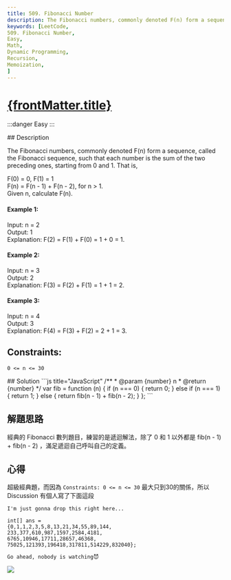 ```yaml
---
title: 509. Fibonacci Number
description: The Fibonacci numbers, commonly denoted F(n) form a sequence, called the Fibonacci sequence, such that each number is the sum of the two preceding ones, starting from 0 and 1.
keywords: [LeetCode, 
509. Fibonacci Number, 
Easy,
Math,
Dynamic Programming,
Recursion,
Memoization,
]
---
```


# [{frontMatter.title}](https://leetcode.com/problems/fibonacci-number/)
:::danger Easy
:::


<Tabs>
  <TabItem value="description" label="題目描述" default>
    ## Description

The Fibonacci numbers, commonly denoted F(n) form a sequence, called the Fibonacci sequence, such that each number is the sum of the two preceding ones, starting from 0 and 1. That is,

F(0) = 0, F(1) = 1  
F(n) = F(n - 1) + F(n - 2), for n > 1.  
Given n, calculate F(n).


#### Example 1:
Input: n = 2  
Output: 1  
Explanation: F(2) = F(1) + F(0) = 1 + 0 = 1.  

#### Example 2:
Input: n = 3  
Output: 2  
Explanation: F(3) = F(2) + F(1) = 1 + 1 = 2.  

#### Example 3:  
Input: n = 4  
Output: 3  
Explanation: F(4) = F(3) + F(2) = 2 + 1 = 3.



## Constraints:
```
0 <= n <= 30
```
  </TabItem>
  <TabItem value="solution" label="解答">
   ## Solution
```js title="JavaScript"
/**
 * @param {number} n
 * @return {number}
 */
var fib = function (n) {
  if (n === 0) {
    return 0;
  } else if (n === 1) {
    return 1;
  } else {
    return fib(n - 1) + fib(n - 2);
  }
};
```
  </TabItem>
</Tabs>


## 解題思路
經典的 Fibonacci 數列題目，練習的是遞迴解法，除了 0 和 1 以外都是 fib(n - 1) + fib(n - 2) ，滿足遞迴自己呼叫自己的定義。

## 心得
超級經典題，而因為 `Constraints: 0 <= n <= 30` 最大只到30的關係，所以 Discussion 有個人寫了下面這段
```
I'm just gonna drop this right here...

int[] ans = 
{0,1,1,2,3,5,8,13,21,34,55,89,144,
233,377,610,987,1597,2584,4181,
6765,10946,17711,28657,46368,
75025,121393,196418,317811,514229,832040};

Go ahead, nobody is watching😈
```





![](https://media1.tenor.com/m/N_bXE4MWdEMAAAAd/big-brain-markiplier.gif)